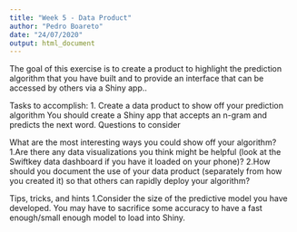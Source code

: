 ---
title: "Week 5 - Data Product"
author: "Pedro Boareto"
date: "24/07/2020"
output: html_document
---
The goal of this exercise is to create a product to highlight the prediction algorithm that you have built and to provide an interface that can be accessed by others via a Shiny app..

Tasks to accomplish:
1. Create a data product to show off your prediction algorithm You should create a Shiny app that accepts an n-gram and predicts the next word.
Questions to consider

What are the most interesting ways you could show off your algorithm?
1.Are there any data visualizations you think might be helpful (look at the Swiftkey data dashboard if you have it loaded on your phone)?
2.How should you document the use of your data product (separately from how you created it) so that others can rapidly deploy your algorithm?

Tips, tricks, and hints
1.Consider the size of the predictive model you have developed. You may have to sacrifice some accuracy to have a fast enough/small enough model to load into Shiny.

```{r}

```

